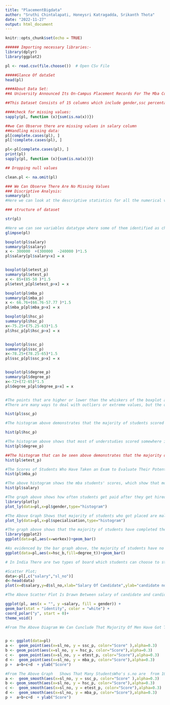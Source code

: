 ---
title: "PlacementBigdata"
author: "Sruthi Chintalapati, Honeysri Katragadda, Srikanth Thota"
date: "2022-11-27"
output: html_document
---

```{r setup, include=FALSE}
knitr::opts_chunk$set(echo = TRUE)
```



```{r}
###### Importing necessary libraries:-
library(dplyr)
library(ggplot2)

```
```{r}
pl <- read.csv(file.choose())  # Open CSv File  
```





```{r}
#####Glance Of dataSet
head(pl)
```
```{r}
####About Data Set:
##A University Announced Its On-Campus Placement Records For The Mba Course. The Data Is From The Years 2013 And 2014.The Following Is The College Placements Data Compiled Over 2 years. 

##This Dataset Consists of 15 columns which include gender,ssc percentage,hsc percentage,ssc board,hsc board,work experiance,degree percentage ,degree technology,test percentage,specilization,mba percentage,status,salary

```

```{r}
####check for missing values:
sapply(pl, function (x){sum(is.na(x))})
```


```{r}
##we Can Observe there are missing values in salary column
##Handling missing data:
pl[complete.cases(pl), ]
pl[!complete.cases(pl), ]

pl<-pl[complete.cases(pl), ]
print(pl)
sapply(pl, function (x){sum(is.na(x))})

## Dropping null values

```
```{r drop null}
clean.pl <- na.omit(pl)

```

```{r}

### We Can Observe There Are No Missing Values
### Discriptive Analysis:
summary(pl)
#Here we can look at the descriptive statistics for all the numerical variables minimum, maximum, 1st quartile, 3rd quartile, mean, median, and for categorical variable we look at the frequency count of it.


```
```{r}

### structure of dataset

str(pl)
```

```{r}


#Here we can see variables datatype where some of them identified as character and some are integers,num respectively.
glimpse(pl)


```


```{r}


boxplot(pl$salary)
summary(pl$salary)
x <- 300000  +(300000  -240000 )*1.5
pl$salary[pl$salary>x] = x


boxplot(pl$etest_p)
summary(pl$etest_p)
x <- 85+(85-50 )*1.5
pl$etest_p[pl$etest_p>x] = x

boxplot(pl$mba_p)
summary(pl$mba_p)
x <- 66.76+(66.76-57.77 )*1.5
pl$mba_p[pl$mba_p>x] = x

boxplot(pl$hsc_p)
summary(pl$hsc_p)
x<-75.25+(75.25-63)*1.5
pl$hsc_p[pl$hsc_p>x] = x


boxplot(pl$ssc_p)
summary(pl$ssc_p)
x<-78.25+(78.25-65)*1.5
pl$ssc_p[pl$ssc_p>x] = x


boxplot(pl$degree_p)
summary(pl$degree_p)
x<-72+(72-65)*1.5
pl$degree_p[pl$degree_p>x] = x



```

```{r}


#The points that are higher or lower than the whiskers of the boxplot are called outliers. Since none of the variables have points that are higher or lower than the whiskers of the boxplot, outlier treatment is not necessary in this instance.
#There are many ways to deal with outliers or extreme values, but the one we'll use here is whinsorization, in which the points above the whiskers are replaced with the maximum value of the boxplot and the points below the whiskers with the minimum value.The outlier treatment will be carried out in this manner.

hist(pl$ssc_p)

```
```{r}


#The histogram above demonstrates that the majority of students scored between 60 and 70 percent in ssc public examination, while only a very small number scored 90 percent or higher.

hist(pl$hsc_p)

```
```{r}


#The histogram above shows that most of understudies scored somewhere in the range of 60 and 65 percent in secondary school assessment, while just a tiny number scored 90% or higher.
hist(pl$degree_p)

```
```{r}


##The histogram that can be seen above demonstrates that the majority of understudies achieved undergraduate scores between 65 and 70%, with just a small number attaining grades of 80% or higher.
hist(pl$etest_p)

```
```{r}


#The Scores of Students Who Have Taken an Exam to Evaluate Their Potential in a Standard Role  are Shown in the Histogram Above. The majority of students received scores between 55 and 60, while only a small number received scores between 95 and 100.
hist(pl$mba_p)

```
```{r}

#The above histogram shows the mba students' scores, which show that most got scores between 60 and 65, and no one got more than 80 percent in post-graduation.
hist(pl$salary)

```
```{r}

#The graph above shows how often students get paid after they get hired. We can see that the majority of students got paid between rs200,000 and rs300,000 per year, with about 15 students getting paid more than $400,000 per year.
library(plotly)
plot_ly(data=pl,x=pl$gender,type="histogram")

```
```{r}

#The Above Graph Shows that majority of students who got placed are males when compared to females
plot_ly(data=pl,x=pl$specialisation,type="histogram")

```
```{r}

#The graph above shows that the majority of students have completed their postgraduate studies in market and finance, which is double the number of students who have completed mkt and HR.
library(ggplot2)
ggplot(data=pl,aes(x=workex))+geom_bar()

```
```{r}

#As evidenced by the bar graph above, the majority of students have no experience.
ggplot(data=pl,aes(x=hsc_b,fill=degree_t))+geom_bar()


```
```{r}

# In India There are two types of board which students can choose to study(central and state board which is specified as others in the data set )in which it is  displayed that in both of the boards have students with commerce and managment stream  background

#Scatter Plot;
data<-pl[,c("salary","sl_no")]
d<-head(data)
plot(x=d$salary,y=d$sl_no,xlab="Salary Of Candidate",ylab="candidate no",main="candidate salary")


```
```{r}

#The Above Scatter Plot Is Drawn Between salary of candidate and candidate number

ggplot(pl, aes(x = "", y =salary, fill = gender)) +
geom_bar(stat = "identity", color = "white") +
coord_polar("y", start = 0)+
theme_void()
```



```{r}
#From The Above Diagram We Can Cunclude That Majority Of Men Have Got The Jobs And Getting The Salaries


p <- ggplot(data=pl)
a <-  geom_point(aes(x=sl_no, y = ssc_p, color="Score" ),alpha=0.3)
b <- geom_point(aes(x=sl_no, y = hsc_p, color="Score"),alpha=0.3)
c <-  geom_point(aes(x=sl_no, y = etest_p, color="Score"),alpha=0.3)
d <-  geom_point(aes(x=sl_no, y = mba_p, color="Score"),alpha=0.3)
p +  a+b+c+d  + ylab("Score")

```

```{r}
#From The Above Graph   Shows That Many StudentsWho's s.no are  from 100 and 150 got   more than 90 score in total
a <-  geom_smooth(aes(x=sl_no, y = ssc_p, color="Score" ),alpha=0.3)
b <- geom_smooth(aes(x=sl_no, y = hsc_p, color="Score"),alpha=0.3)
c <-  geom_smooth(aes(x=sl_no, y = etest_p, color="Score"),alpha=0.3)
d <-  geom_smooth(aes(x=sl_no, y = mba_p, color="Score"),alpha=0.3)
p +  a+b+c+d  + ylab("Score")


```

